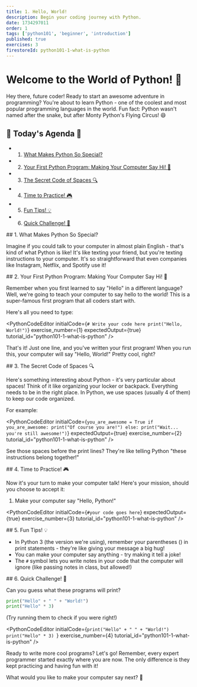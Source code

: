 ```yaml
---
title: 1. Hello, World!
description: Begin your coding journey with Python.
date: 1734297011
order: 1
tags: ['python101', 'beginner', 'introduction']
published: true
exercises: 3
firestoreId: python101-1-what-is-python
---
```


# Welcome to the World of Python! 🐍

Hey there, future coder! Ready to start an awesome adventure in programming? You're about to learn Python - one of the coolest and most popular programming languages in the world. Fun fact: Python wasn't named after the snake, but after Monty Python's Flying Circus! 😄

## 🚀 Today's Agenda 🚀

* 1. [What Makes Python So Special?](#WhatMakesPythonSoSpecial)
* 2. [Your First Python Program: Making Your Computer Say Hi! 👋](#YourFirstPythonProgram:MakingYourComputerSayHi)
* 3. [The Secret Code of Spaces 🔍](#TheSecretCodeofSpaces)
* 4. [Time to Practice! 🎮](#TimetoPractice)
* 5. [Fun Tips! 💡](#FunTips)
* 6. [Quick Challenge! 🌟](#QuickChallenge)

<div id='WhatMakesPythonSoSpecial'></div>
##  1. What Makes Python So Special? 

Imagine if you could talk to your computer in almost plain English - that's kind of what Python is like! It's like texting your friend, but you're texting instructions to your computer. It's so straightforward that even companies like Instagram, Netflix, and Spotify use it!

<div id='YourFirstPythonProgram:MakingYourComputerSayHi'></div>
##  2. Your First Python Program: Making Your Computer Say Hi! 👋

Remember when you first learned to say "Hello" in a different language? Well, we're going to teach your computer to say hello to the world! This is a super-famous first program that all coders start with.

Here's all you need to type:

<PythonCodeEditor 
  initialCode={`# Write your code here
print("Hello, World!")`}
  exercise_number={1}
  expectedOutput={true}
  tutorial_id="python101-1-what-is-python"
/>

That's it! Just one line, and you've written your first program! When you run this, your computer will say "Hello, World!" Pretty cool, right?

<div id='TheSecretCodeofSpaces'></div>
##  3. The Secret Code of Spaces 🔍

Here's something interesting about Python - it's very particular about spaces! Think of it like organizing your locker or backpack. Everything needs to be in the right place. In Python, we use spaces (usually 4 of them) to keep our code organized.

For example:

<PythonCodeEditor
  initialCode={`you_are_awesome = True
  if you_are_awesome:
    print("Of course you are!")
else:
    print("Wait... you're still awesome!")`}
  expectedOutput={true}
  exercise_number={2}
  tutorial_id="python101-1-what-is-python"
/>

See those spaces before the print lines? They're like telling Python "these instructions belong together!"

<div id='TimetoPractice'></div>
##  4. Time to Practice! 🎮

Now it's your turn to make your computer talk! Here's your mission, should you choose to accept it:

1. Make your computer say "Hello, Python!"

<PythonCodeEditor
  initialCode={`#your code goes here`}
  expectedOutput={true}
  exercise_number={3}
  tutorial_id="python101-1-what-is-python"
/>

<div id='FunTips'></div>
##  5. Fun Tips! 💡

- In Python 3 (the version we're using), remember your parentheses () in print statements - they're like giving your message a big hug!
- You can make your computer say anything - try making it tell a joke!
- The `#` symbol lets you write notes in your code that the computer will ignore (like passing notes in class, but allowed!)

<div id='QuickChallenge'></div>
##  6. Quick Challenge! 🌟

Can you guess what these programs will print?

```python showLineNumbers 
print("Hello" + " " + "World!")
print("Hello" * 3)
```

(Try running them to check if you were right!)

<PythonCodeEditor
  initialCode={`print("Hello" + " " + "World!")
  print("Hello" * 3)
  `}
  exercise_number={4}
  tutorial_id="python101-1-what-is-python"
/>

Ready to write more cool programs? Let's go! Remember, every expert programmer started exactly where you are now. The only difference is they kept practicing and having fun with it! 

What would you like to make your computer say next? 🤔